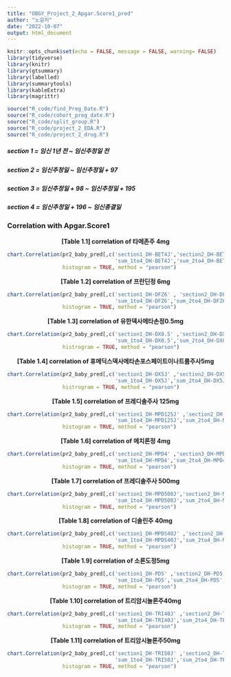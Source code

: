 ```yaml
---
title: "OBGY_Project_2_Apgar.Score1_pred"
author: "노윤지"
date: "2022-10-07"
output: html_document
---
```


```r
knitr::opts_chunk$set(echo = FALSE, message = FALSE, warning= FALSE)
library(tidyverse)
library(knitr)
library(gtsummary)
library(labelled)
library(summarytools)
library(kableExtra)
library(magrittr)
```

```r
source("R_code/find_Preg_Date.R")
source("R_code/cohort_preg_date.R")
source("R_code/split_group.R")
source("R_code/project_2_EDA.R")
source("R_code/project_2_drug.R")
```

##### section 1 = 임신 1년 전 ~ 임신추정일 전
##### section 2 = 임신추정일 ~ 임신추정일 + 97
##### section 3 = 임신추정일 + 98 ~ 임신추정일 + 195
##### section 4 = 임신추정일 + 196 ~ 임신종결일

### Correlation with Apgar.Score1 

<center> **[Table 1.1] correlation of 타메존주 4mg** </center> 

```r
chart.Correlation(pr2_baby_pred[,c('section1_DH-BET4J','section2_DH-BET4J','section3_DH-BET4J','section4_DH-BET4J',
                                   'sum_1to4_DH-BET4J','sum_2to4_DH-BET4J','Apgar.Score1')],
                  histogram = TRUE, method = "pearson")
```

<center> **[Table 1.2] correlation of 프란딘정 6mg** </center> 
```r
chart.Correlation(pr2_baby_pred[,c('section1_DH-DFZ6' , 'section2_DH-DFZ6' , 'section3_DH-DFZ6' , 'section4_DH-DFZ6' ,
                                   'sum_1to4_DH-DFZ6','sum_2to4_DH-DFZ6','Apgar.Score1')],
                  histogram = TRUE, method = "pearson")
```

<center> **[Table 1.3] correlation of 유한덱사메타손정0.5mg** </center> 
```r
chart.Correlation(pr2_baby_pred[,c('section1_DH-DX0.5' ,'section2_DH-DX0.5' ,'section3_DH-DX0.5' ,'section4_DH-DX0.5' , 
                                   'sum_1to4_DH-DX0.5','sum_2to4_DH-DX0.5','Apgar.Score1')],
                  histrogram = TRUE, method = "pearson")
```

<center> **[Table 1.4] correlation of 휴메딕스덱사메타손포스페이트이나트륨주사5mg** </center> 
```r
chart.Correlation(pr2_baby_pred[,c('section1_DH-DX5J' ,'section2_DH-DX5J' ,'section3_DH-DX5J' ,'section4_DH-DX5J' ,
                                   'sum_1to4_DH-DX5J','sum_2to4_DH-DX5J','Apgar.Score1')],
                  histrogram = TRUE, method = "pearson")
```

<center> **[Table 1.5] correlation of 프레디솔주사 125mg** </center> 
```r
chart.Correlation(pr2_baby_pred[,c('section1_DH-MPD125J' ,'section2_DH-MPD125J' ,'section3_DH-MPD125J' ,'section4_DH-MPD125J' ,
                                   'sum_1to4_DH-MPD125J','sum_2to4_DH-MPD125J','Apgar.Score1')],
                  histogram = TRUE, method = "pearson")

```

<center> **[Table 1.6] correlation of 메치론정 4mg** </center> 
```r
chart.Correlation(pr2_baby_pred[,c('section2_DH-MPD4' ,'section3_DH-MPD4' ,'section4_DH-MPD4' ,
                                   'sum_1to4_DH-MPD4','sum_2to4_DH-MPD4','Apgar.Score1')],
                  histogram = TRUE, method = "pearson")
```

<center> **[Table 1.7] correlation of 프레디솔주사 500mg** </center> 

```r
chart.Correlation(pr2_baby_pred[,c('section1_DH-MPD500J','section2_DH-MPD500J' ,'section3_DH-MPD500J' ,'section4_DH-MPD500J' ,
                                   'sum_1to4_DH-MPD500J','sum_2to4_DH-MPD500J','Apgar.Score1')],
                  histogram = TRUE, method = "pearson")

```

<center> **[Table 1.8] correlation of 디솔린주 40mg** </center> 
```r
chart.Correlation(pr2_baby_pred[,c('section1_DH-MPDS40J' ,'section2_DH-MPDS40J' ,'section3_DH-MPDS40J' ,'section4_DH-MPDS40J' ,
                                   'sum_1to4_DH-MPDS40J','sum_2to4_DH-MPDS40J','Apgar.Score1')],
                  histogram = TRUE, method = "pearson")
```

<center> **[Table 1.9] correlation of 소론도정5mg** </center> 
```r
chart.Correlation(pr2_baby_pred[,c('section1_DH-PD5' ,'section2_DH-PD5' ,'section3_DH-PD5' ,'section4_DH-PD5' ,
                                   'sum_1to4_DH-PD5','sum_2to4_DH-PD5','Apgar.Score1')],
                  histogram = TRUE, method = "pearson")
```

<center> **[Table 1.10] correlation of 트리암시놀론주40mg** </center> 
```r
chart.Correlation(pr2_baby_pred[,c('section1_DH-TRI40J' ,'section2_DH-TRI40J' ,'section3_DH-TRI40J' ,'section4_DH-TRI40J' ,
                                   'sum_1to4_DH-TRI40J','sum_2to4_DH-TRI40J','Apgar.Score1')],
                  histogram = TRUE, method = "pearson")
```

<center> **[Table 1.11] correlation of 트리암시놀론주50mg** </center> 
```r
chart.Correlation(pr2_baby_pred[,c('section1_DH-TRI50J' ,'section2_DH-TRI50J' ,'section3_DH-TRI50J' ,'section4_DH-TRI50J' ,
                                   'sum_1to4_DH-TRI50J','sum_2to4_DH-TRI50J','Apgar.Score1')],
                  histogram = TRUE, method = "pearson")
```
